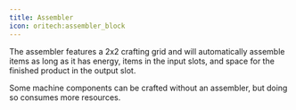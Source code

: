```yaml
---
title: Assembler
icon: oritech:assembler_block
---
```


The assembler features a 2x2 crafting grid and will automatically assemble items as long as it has energy, items in the input slots, and space for the finished product in the output slot.

Some machine components can be crafted without an assembler, but doing so consumes more resources.
